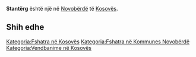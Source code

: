 {{Fshat në 
 | Emri                = Stantërg
 | EmriAlt                = 
 | NAME_SHORT_FORM=      
 | NAME_GENERIC=      
 | NAME_SORT_NAME_RO=      STANTERG
 | FULL_NAME_RO = Stantërg
 | FULL_NAME_ND_RO=Stanterg
 | SORT_NAME_RG=STANTERG
 | FULL_NAME_RG=Stantërg
 | FULL_NAME_ND_RG=Stanterg
 | SRP_NAME_SHORT_FORM=      
 | SRP_NAME_GENERIC=      
 | SRP_NAME_SORT_NAME_RO=      
 | SRP_FULL_NAME_RO = 
 | SRP_FULL_NAME_ND_RO=
 | SRP_SORT_NAME_RG=
 | SRP_FULL_NAME_RG=
 | SRP_FULL_NAME_ND_RG=
 | Emri (Rasa dhanore) = 
 | Figura              = 
 | Shteti              = Kosovo
 | Komuna              = Novobërdë
 | Kodi postar         = 
 | Sipërfaqja          = 

 | Popullsia           = 

 | Regj. i popullsisë  = 
 | Dend. e popullsisë  = 
 | Faqja zyrtare       = 
 <!--- Koordinatat ----> 
 | Gjerësia            = 42.936944
 | Gjatësia            = 20.920556
 | Lartësia            = 
}}
'''Stantërg''' është një [[]] në [[Novobërdë]] të [[Kosovës]].

<!-- == Gjeografia == -->
<!-- == Historia == -->
<!-- == Demografia == -->
== Shih edhe ==
{{Komuna Novobërdë}}
{{Kosovo-Administrata-Cung}}

[[Kategoria:Fshatra në Kosovës]]
[[Kategoria:Fshatra në Kommunes Novobërdë]]
[[Kategoria:Vendbanime në Kosovës]]